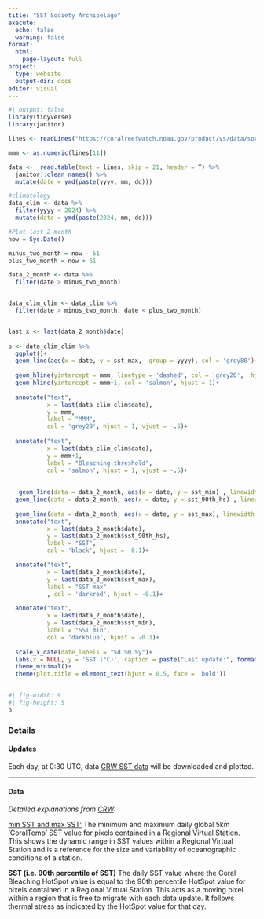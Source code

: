 ```yaml
---
title: "SST Society Archipelago"
execute:
  echo: false
  warning: false
format: 
  html:
    page-layout: full
project:
  type: website
  output-dir: docs
editor: visual
---
```


```r
#| output: false
library(tidyverse)
library(janitor)
```

```r
lines <- readLines("https://coralreefwatch.noaa.gov/product/vs/data/society_archipelago.txt")

mmm <- as.numeric(lines[11])
```

```r
data <-  read.table(text = lines, skip = 21, header = T) %>% 
  janitor::clean_names() %>% 
  mutate(date = ymd(paste(yyyy, mm, dd)))
```

```r
#climatology
data_clim <- data %>% 
  filter(yyyy < 2024) %>% 
  mutate(date = ymd(paste(2024, mm, dd))) 
```

```r
#Plot last 2 month
now = Sys.Date()

minus_two_month = now - 61
plus_two_month = now + 61
```

```r
data_2_month <- data %>% 
  filter(date > minus_two_month)


data_clim_clim <- data_clim %>% 
  filter(date > minus_two_month, date < plus_two_month)


last_x <- last(data_2_month$date)
  
p <- data_clim_clim %>% 
  ggplot()+
  geom_line(aes(x = date, y = sst_max,  group = yyyy), col = 'grey80')+
  
  geom_hline(yintercept = mmm, linetype = 'dashed', col = 'grey20',  hjust = 1)+
  geom_hline(yintercept = mmm+1, col = 'salmon', hjust = 1)+
  
  annotate("text",
           x = last(data_clim_clim$date),
           y = mmm,
           label = "MMM",
           col = 'grey20', hjust = 1, vjust = -.5)+
  
  annotate("text",
           x = last(data_clim_clim$date),
           y = mmm+1,
           label = "Bleaching threshold",
           col = 'salmon', hjust = 1, vjust = -.5)+
  
  
   geom_line(data = data_2_month, aes(x = date, y = sst_min) , linewidth = 1, col = 'darkblue')+
  geom_line(data = data_2_month, aes(x = date, y = sst_90th_hs) , linewidth = 1, col = 'black')+
  
  geom_line(data = data_2_month, aes(x = date, y = sst_max), linewidth = 1, col = 'darkred')+
  annotate("text",
           x = last(data_2_month$date),
           y = last(data_2_month$sst_90th_hs),
           label = "SST",
           col = 'black', hjust = -0.1)+

  annotate("text",
           x = last(data_2_month$date),
           y = last(data_2_month$sst_max),
           label = "SST max"
           , col = 'darkred', hjust = -0.1)+

  annotate("text",
           x = last(data_2_month$date),
           y = last(data_2_month$sst_min),
           label = "SST min",
           col = 'darkblue', hjust = -0.1)+
  
  scale_x_date(date_labels = "%d.%m.%y")+
  labs(x = NULL, y = 'SST (°C)', caption = paste("Last update:", format(Sys.time(), "%d.%m.%Y %H:%M:%S %Z")))+
  theme_minimal()+
  theme(plot.title = element_text(hjust = 0.5, face = 'bold'))
  
```

```r
#| fig-width: 9
#| fig-height: 5
p
```

### Details

#### **Updates**

Each day, at 0:30 UTC, data [CRW SST data](https://coralreefwatch.noaa.gov/product/vs/data/society_archipelago.txt) will be downloaded and plotted.

------------------------------------------------------------------------

#### **Data**

*Detailed explanations from [CRW](https://coralreefwatch.noaa.gov/product/vs/description.php#ascii):*

[min SST and max SST:]{.underline}
The minimum and maximum daily global 5km 'CoralTemp' SST value for pixels contained in a Regional Virtual Station. This shows the dynamic range in SST values within a Regional Virtual Station and is a reference for the size and variability of oceanographic conditions of a station.

**SST (i.e. 90th percentile of SST)**
The daily SST value where the Coral Bleaching HotSpot value is equal to the 90th percentile HotSpot value for pixels contained in a Regional Virtual Station. This acts as a moving pixel within a region that is free to migrate with each data update. It follows thermal stress as indicated by the HotSpot value for that day.
